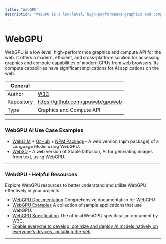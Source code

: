 ```yaml
---
title: "WebGPU"
description: "WebGPU is a low-level, high-performance graphics and compute API for the web. Its compute capabilities have significant implications for AI applications on the web."
---
```


# WebGPU

WebGPU is a low-level, high-performance graphics and compute API for the web. It offers a modern, efficient, and cross-platform solution for accessing graphics and compute capabilities of modern GPUs from web browsers. Its compute capabilities have significant implications for AI applications on the web.

| General  |  |
| --- | --- |
| Author | [W3C](https://www.w3.org/) |
| Repository | https://github.com/gpuweb/gpuweb |
| Type | Graphics and Compute API |
---

### WebGPU AI Use Case Examples

- [WebLLM](https://webllm.mlc.ai/) + [GitHub](https://github.com/mlc-ai/web-llm/tree/main) + [NPM Package](https://www.npmjs.com/package/@mlc-ai/web-llm) - A web version (npm package) of a Language Model using WebGPU.
- [WebSD](https://websd.mlc.ai/) - A web version of Stable Diffusion, AI for generating images from text, using WebGPU.

---

### WebGPU - Helpful Resources

Explore WebGPU resources to better understand and utilize WebGPU effectively in your projects.

- [WebGPU Documentation](https://gpuweb.github.io/gpuweb/) Comprehensive documentation for WebGPU
- [WebGPU Examples](https://github.com/austinEng/webgpu-samples) A collection of sample applications that use WebGPU.
- [WebGPU Specification](https://www.w3.org/TR/webgpu/) The official WebGPU specification document by W3C.
- [Enable everyone to develop, optimize and deploy AI models natively on everyone's devices, including the web](https://github.com/mlc-ai/mlc-llm)
---